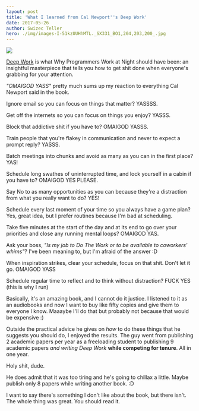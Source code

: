 ```yaml
---
layout: post
title: 'What I learned from Cal Newport''s Deep Work'
date: 2017-05-26
author: Swizec Teller
hero: ./img/images-I-51kzUUHhMTL._SX331_BO1,204,203,200_.jpg
---
```

[![](./img/images-I-51kzUUHhMTL._SX331_BO1,204,203,200_.jpg)](<https://www.amazon.com/gp/product/1455586692/ref=as_li_tl?ie=UTF8&amp;camp=1789&amp;creative=9325&amp;creativeASIN=1455586692&amp;linkCode=as2&amp;tag=ageewitahat-20&amp;linkId=68a7387719cbcc931a798a5f7ee533ae"&gt;&lt;img border="0" src="//ws-na.amazon-adsystem.com/widgets/q?_encoding=UTF8&amp;MarketPlace=US&amp;ASIN=1455586692&amp;ServiceVersion=20070822&amp;ID=AsinImage&amp;WS=1&amp;Format=_SL250_&amp;tag=ageewitahat-20>)



[Deep Work](https://www.amazon.com/gp/product/1455586692/ref=as%5C_li%5C_tl?ie=UTF8&camp=1789&creative=9325&creativeASIN=1455586692&linkCode=as2&tag=ageewitahat-20&linkId=68a7387719cbcc931a798a5f7ee533ae%22%3E%3Cimg%20border=%220%22%20src=%22//ws-na.amazon-adsystem.com/widgets/q?%5C_encoding=UTF8&MarketPlace=US&ASIN=1455586692&ServiceVersion=20070822&ID=AsinImage&WS=1&Format=%5C_SL250%5C_&tag=ageewitahat-20) is what Why Programmers Work at Night should have been: an insightful masterpiece that tells you how to get shit done when everyone's grabbing for your attention.



_"OMAIGOD YASS"_ pretty much sums up my reaction to everything Cal Newport said in the book.



Ignore email so you can focus on things that matter? YASSSS.



Get off the internets so you can focus on things you enjoy? YASSS.



Block that addictive shit if you have to? OMAIGOD YASSS.



Train people that you're flakey in communication and never to expect a prompt reply? YASSS.



Batch meetings into chunks and avoid as many as you can in the first place? YAS!



Schedule long swathes of uninterrupted time, and lock yourself in a cabin if you have to? OMAIGOD YES PLEASE.



Say No to as many opportunities as you can because they're a distraction from what you really want to do? YES!



Schedule every last moment of your time so you always have a game plan? Yes, great idea, but I prefer routines because I'm bad at scheduling.



Take five minutes at the start of the day and at its end to go over your priorities and close any running mental loops? OMAIGOD YAS.



Ask your boss, _"Is my job to Do The Work or to be available to coworkers' whims"_? I've been meaning to, but I'm afraid of the answer :D



When inspiration strikes, clear your schedule, focus on that shit. Don't let it go. OMAIGOD YASS



Schedule regular time to reflect and to think without distraction? FUCK YES (this is why I run)



Basically, it's an amazing book, and I cannot do it justice. I listened to it as an audiobooks and now I want to buy like fifty copies and give them to everyone I know. Maaaybe I'll do that but probably not because that would be expensive :)



Outside the practical advice he gives on _how_ to do these things that he suggests you should do, I enjoyed the results. The guy went from publishing 2 academic papers per year as a freeloading student to publishing 9 academic papers _and writing Deep Work_ **while competing for tenure**. All in one year.



Holy shit, dude.



He does admit that it was too tiring and he's going to chillax a little. Maybe publish only 8 papers while writing another book. :D



I want to say there's something I don't like about the book, but there isn't. The whole thing was great. You should read it.